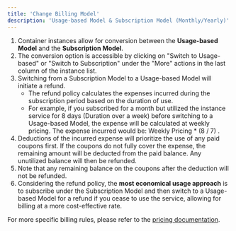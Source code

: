 ```yaml
---
title: 'Change Billing Model'
description: 'Usage-based Model & Subscription Model (Monthly/Yearly)'
---
```


1. Container instances allow for conversion between the **Usage-based Model** and the **Subscription Model**. 
2. The conversion option is accessible by clicking on "Switch to Usage-based" or "Switch to Subscription" under the "More" actions in the last column of the instance list.
3. Switching from a Subscription Model to a Usage-based Model will initiate a refund. 
    - The refund policy calculates the expenses incurred during the subscription period based on the duration of use. 
    - For example, if you subscribed for a month but utilized the instance service for 8 days (Duration over a week) before switching to a Usage-based Model, the expense will be calculated at weekly pricing. The expense incurred would be:  Weekly Pricing * (8 / 7) .
4. Deductions of the incurred expense will prioritize the use of any paid coupons first. If the coupons do not fully cover the expense, the remaining amount will be deducted from the paid balance. Any unutilized balance will then be refunded.
5. Note that any remaining balance on the coupons after the deduction will not be refunded. 
6. Considering the refund policy, the **most economical usage approach** is to subscribe under the Subscription Model and then switch to a Usage-based Model for a refund if you cease to use the service, allowing for billing at a more cost-effective rate.

For more specific billing rules, please refer to the [pricing documentation](/recharge-pricing/pricing).